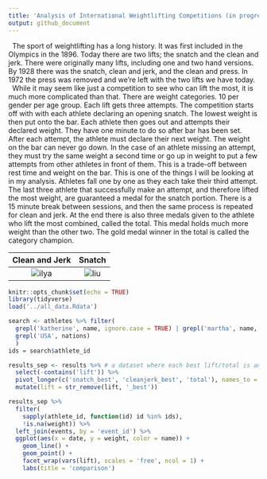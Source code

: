 ```yaml
---
title: 'Analysis of International Weightlifting Competitions (in progress)'
output: github_document
---
```

|   The sport of weightlifting has a long history. It was first included in the Olympics in the 1896. Today there are two lifts; the snatch and the clean and jerk. There were originally many lifts, including one and two hand versions. By 1928 there was the snatch, clean and jerk, and the clean and press. In 1972 the press was removed and we're left with the two lifts we have today.  
|   While it may seem like just a competition to see who can lift the most, it is much more complicated than that. There are weight categories. 10 per gender per age group. Each lift gets three attempts. The competition starts off with with each athlete declaring an opening snatch. The lowest weight is then put onto the bar. Each athlete then goes out and attempts their declared weight. They have one minute to do so after bar has been set. After each attempt, the athlete must declare their next weight. The weight on the bar can never go down. In the case of an athlete missing an attempt, they must try the same weight a second time or go up in weight to put a few attempts from other athletes in front of them. This is a trade-off between rest time and weight on the bar. This is one of the things I will be looking at in my analysis. Athletes fall one by one as they each take their third attempt. The last three athlete that successfully make an attempt, and therefore lifted the most weight, are guaranteed a medal for the snatch portion. There is a 15 minute break between sessions, and then the same process is repeated for clean and jerk. At the end there is also three medals given to the athlete who lift the most combined, called the total. This medal holds much more weight than the other two. The gold medal winner in the total is called the category champion.

Clean and Jerk            |  Snatch
:-------------------------:|:-------------------------:
![ilya](./images/ilya.gif)  |  ![liu](./images/liu.gif)

```r
knitr::opts_chunk$set(echo = TRUE)
library(tidyverse)
load('../all_data.Rdata')
```

```r
search <- athletes %>% filter(
  grepl('katherine', name, ignore.case = TRUE) | grepl('martha', name, ignore.case = TRUE) | grepl('alwine', name, ignore.case = TRUE),
  grepl('USA', nations)
  )
ids = search$athlete_id

results_sep <- results %>% # a dataset where each best lift/total is another line
  select(-contains('lift')) %>% 
  pivot_longer(c('snatch_best', 'cleanjerk_best', 'total'), names_to = 'lift', values_to = 'weight') %>% 
  mutate(lift = str_remove(lift, '_best'))

results_sep %>% 
  filter(
    sapply(athlete_id, function(id) id %in% ids),
    !is.na(weight)) %>% 
  left_join(events, by = 'event_id') %>%
  ggplot(aes(x = date, y = weight, color = name)) +
    geom_line() +
    geom_point() +
    facet_wrap(vars(lift), scales = 'free', ncol = 1) +
    labs(title = 'comparison')
    
```
